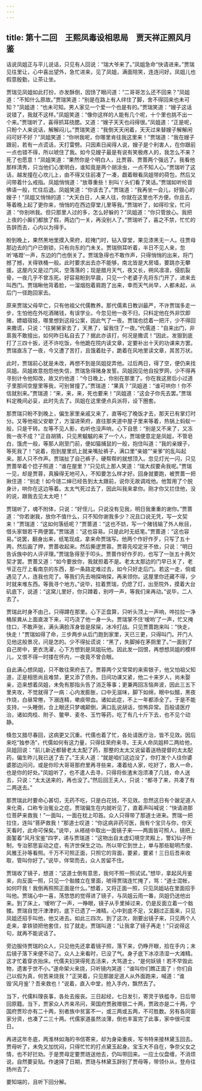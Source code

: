 ```yaml
---
---
---
```

title: 第十二回　王熙凤毒设相思局　贾天祥正照风月鉴
---







话说凤姐正与平儿说话，只见有人回说：“瑞大爷来了。”凤姐急命“快请进来。”贾瑞见往里让，心中喜出望外，急忙进来，见了凤姐，满面陪笑，连连问好。凤姐儿也假意殷勤，让茶让坐。

贾瑞见凤姐如此打扮，亦发酥倒，因饧了眼问道：“二哥哥怎么还不回来？”凤姐道：“不知什么原故。”贾瑞笑道：“别是在路上有人绊住了脚，舍不得回来也未可知？”凤姐道：“也未可知。男人家见一个爱一个也是有的。”贾瑞笑道：“嫂子这话说错了，我就不这样。”凤姐笑道：“像你这样的人能有几个呢，十个里也挑不出一个来。”贾瑞听了，喜得抓耳挠腮。又道：“嫂子天天也闷得很。”凤姐道：“正是呢，只盼个人来说话，解解闷儿。”贾瑞笑道：“我倒天天闲着，天天过来替嫂子解解闲闷可好不好？”凤姐笑道：“你哄我呢，你哪里肯往我这里来！”贾瑞道：“我在嫂子跟前，若有一点谎话，天打雷劈。只因素日闻得人说，嫂子是个利害人，在你跟前一点也错不得，所以唬住了我。如今见嫂子最是有说有笑极疼人的，我怎么不来？死了也愿意！”凤姐笑道：“果然你是个明白人，比贾蓉、贾蔷两个强远了。我看他那样清秀，只当他们心里明白，谁知竟是两个胡涂虫，一点不知人心。”贾瑞听了这话，越发撞在心坎儿上，由不得又往前凑了一凑，觑着眼看凤姐带的荷包，然后又问带着什么戒指。凤姐悄悄道：“放尊重些！别叫丫头们看了笑话。”贾瑞如听纶音佛语一般，忙往后退。凤姐笑道：“你该去了。”贾瑞道：“我再坐一会儿，好狠心的嫂子！”凤姐又悄悄的道：“大天白日，人来人往，你就在这里也不方便。你且去，等着晚上起了更你来，悄悄的在西边穿堂儿里等我。”贾瑞听了，如得珍宝，忙问道：“你别哄我。但只那里人过的多，怎么好躲的？”凤姐道：“你只管放心。我把上夜的小厮们都放了假，两边门一关，再没别人了。”贾瑞听了，喜之不禁，忙忙的告辞而去，心内以为得手。

盼到晚上，果然黑地里摸入荣府，趁掩门时，钻入穿堂，果见漆黑无一人。往贾母那边去的门户已倒锁，只有向东的门未关。贾瑞侧耳听着，半日不见人来，忽听‘咯蹬’一声，东边的门也倒关了。贾瑞急得也不敢作声，只得悄悄的出来，将门撼了撼，关得铁桶一般。此时要求出去亦不能够，南北皆是大房墙，要跳亦无攀援。这屋内又是过门风，空落落的；现是腊月天气，夜又长，朔风凛凛，侵肌裂骨，一夜几乎不曾冻死。好容易盼到早晨，只见一个老婆子先将东门开了，进来去叫西门。贾瑞瞅他背着脸，一溜烟抱着肩跑了出来，幸而天气尚早，人都未起，从后门一径跑回家去。

原来贾瑞父母早亡，只有他祖父代儒教养。那代儒素日教训最严，不许贾瑞多走一步，生怕他在外吃酒赌钱，有误学业。今忽见他一夜不归，只料定他在外非饮即赌，嫖娼宿妓，哪里想到这段公案，因此气了一夜。贾瑞也捻着一把汗，少不得回来撒谎，只说：“往舅舅家去了，天黑了，留我住了一夜。”代儒道：“自来出门，非禀我不敢擅出，如何昨日私自去了？据此亦该打，何况是撒谎！”因此，发狠到底打了三四十扳，还不许吃饭，令他跪在院内读文章，定要补出十天的功课来方罢。贾瑞直冻了一夜，今又遭了苦打，且饿着肚子，跪着在风地里读文章，其苦万状。

此时，贾瑞前心犹是未改，再想不到是凤姐捉弄他。过后两日，得了空，便仍来找凤姐。凤姐故意抱怨他失信，贾瑞急得赌身发誓。凤姐因见他自投罗网，少不得再寻别计令他知改，故又约他道：“今日晚上，你别在那里了。你在我这房后小过道子里那间空屋里等我，可别冒撞了。”贾瑞道：“果真？”凤姐道：“谁可哄你！你不信就别来。”贾瑞道：“来，来，来，死也要来！”凤姐道：“这会子你先去罢。”贾瑞料定晚间必妥，此时先去了。凤姐在这里便点兵派将，设下圈套。

那贾瑞只盼不到晚上，偏生家里亲戚又来了，直等吃了晚饭才去，那天已有掌灯时分。又等他祖父安歇了，方溜进荣府，直往那夹道中屋子里来等着，热锅上蚂蚁一般，只是干转。左等不见人影，右听也没声响，心下自思：“别是又不来了，又冻我一夜不成？”正自胡猜，只见黑魆魆的来了一个人，贾瑞便意定是凤姐，不管皂白，饿虎一般，等那人刚至门前，便如猫捕鼠的一般，抱住叫道：“我的亲嫂子，等死我了！”说着，抱到屋里炕上就亲嘴扯裤子，满口里“亲娘”“亲爹”的乱叫起来。那人只不作声。贾瑞扯了自己裤子，硬帮帮的就想顶入。忽见灯光一闪，只见贾蔷举着个捻子照道：“谁在屋里？”只见炕上那人笑道：“瑞大叔要肏我呢。”贾瑞一见，却是贾蓉，真臊得无地可入，不知要怎么样才好。回身就要跑，被贾蔷一把揪住道：“别走！如今琏二婶已经告到太太跟前，说你无故调戏他。他暂用了个脱身计，哄你在这边等着。太太气死过去了，因此叫我来拿你。刚才你又拦住他，没的说，跟我去见太太吧！”

贾瑞听了，魂不附体，只说：“好侄儿，只说没有见我，明日我重重的谢你。”贾蔷道：“你若谢我，放你不值什么，只不知你谢我多少？况且口说无凭，写一文契来！”贾瑞道：“这如何落纸呢？”贾蔷道：“这也不妨，写一个赌钱输了外人帐目，借头家银若干两便罢。”贾瑞道：“这也容易。只是此时无纸笔。”贾蔷道：“这也容易。”说罢，翻身出来，纸笔现成，拿来命贾瑞写。他两个作好作歹，只写了五十两，然后画了押，贾蔷收起来。然后撕逻贾蓉。贾蓉先咬定牙不依，只说：“明日告诉族中的人评评理。”贾瑞急得至于叩头。贾蔷作好作歹的，也写了一张五十两欠契才罢。贾蔷又道：“如今要放你，我就担着不是。老太太那边的门早已关了，老爷正在厅上看南京的东西，那一条路定难过去，如今只好走后门。若这一走，倘或遇见了人，连我也完了。等我们先去哨探哨探，再来领你。这屋里你还藏不得，少时就来堆东西。等我寻个地方。”说毕，拉着贾瑞，仍熄了灯，出至院外，摸着大台矶底下，说道：“这窝儿里好，你只蹲着，别哼一声，等我们来再动。”说毕，二人去了。

贾瑞此时身不由己，只得蹲在那里。心下正盘算，只听头顶上一声响，哗拉拉一净桶尿粪从上面直泼下来，可巧浇了他一身一头。贾瑞掌不住‘嗳哟’了一声，忙又掩住口，不敢声张，满头满脸浑身皆是尿屎，冰冷打战。只见贾蔷跑来叫：“快走，快走！”贾瑞如得了命，三步两步从后门跑到家里，天已三更，只得叫门。开门人见他这般景况，问是怎的。少不得扯谎说：“黑了，失脚掉在茅厕里了。”一面到了自己房中，更衣洗濯，心下方想到是凤姐玩他。因此发一回恨，再想想凤姐的模样儿，又恨不得一时搂在怀内，一夜竟不曾合眼。

自此满心想凤姐，只不敢往荣府去了。贾蓉两个又常常的来索银子，他又怕祖父知道，正是相思尚且难禁，更又添了债务。日间功课又紧，他二十来岁人，尚未娶亲，迩来想着凤姐，未免有那指头告了消乏等事；更兼两回冻恼奔波，因此三五下里夹攻，不觉就得了一病：心内发膨胀，口中无滋味，脚下如绵，眼中似醋，黑夜作烧，白昼常倦，下溺连精，嗽痰带血。诸如此症，不上一年都添全了。于是不能支持，一头睡倒，合上眼还只梦魂颠倒，满口乱说胡话，惊怖异常。百般请医疗治，诸如肉桂、附子、鳖甲、麦冬、玉竹等药，吃了有几十斤下去，也不见个动静。

倏忽又腊尽春回，这病更又沉重。代儒也着了忙，各处请医疗治，皆不见效。因后来吃“独参汤”，代儒如何有这力量，只得往荣府来寻。王夫人命凤姐秤二两给他，凤姐回说：“前儿新近都替老太太配了药，那整的太太又说留着送杨提督的太太配药，偏生昨儿我已送了去了。”王夫人道：“就是咱们这边没了，你打发个人往你婆婆那边问问，或是你珍大哥哥那府里再寻些来，凑着给人家，吃好了，救人一命，也是你的好处。”凤姐听了，也不遣人去寻，只得将些渣末泡须凑了几钱，命人送去，只说：“太太送来的，再也没了。”然后回王夫人，只说：“都寻了来，共凑了有二两送去。”

那贾瑞此时要命心甚切，无药不吃，只是白花钱，不见效。忽然这日有个跛足道人来化斋，口称专治冤业之症。贾瑞偏生在内就听见了，直着声叫喊说：“快请进那位菩萨来救我！”一面叫，一面在枕上叩首。众人只得带了那道士进来。贾瑞一把拉住，连叫“菩萨救我！”那道士叹道：“你这病非药可医，我有个宝贝与你，你天天看时，此命可保矣。”说毕，从褡裢中取出一面镜子来――两面皆可照人，镜把上面錾着“风月宝鉴”四字，递与贾瑞道：“这物出自太虚幻境空灵殿上，警幻仙子所制，专治邪思妄动之症，有济世保生之功。所以带它到世上，单与那些聪明杰俊、风雅王孙等看照。千万不可照正面，只照它的背面，要紧，要紧！三日后吾来收取，管叫你好了。”说毕，佯常而去，众人苦留不住。

贾瑞收了镜子，想道：“这道士倒有意思，我何不照一照试试。”想毕，拿起风月鉴来，向反面一照，只见一个骷髅立在里面，唬得贾瑞连忙掩了，骂：“道士混帐，如何吓我！我倒再照照正面是什么。”想着，又将正面一照，只见凤姐站在里面招手叫他。贾瑞心中一喜，荡悠悠的觉得进了镜子，与凤姐云雨一番，凤姐仍送他出来。到了床上，‘嗳哟’了一声，一睁眼，镜子从手里掉过来，仍是反面立着一个骷髅。贾瑞自觉汗津津的，底下已遗了一滩精。心中到底不足，又翻过正面来，只见凤姐还招手叫他，他又进去。如此三四次。到了这次，刚要出镜子来，只见两个人走来，拿铁锁把他套住，拉了就走。贾瑞叫道：“让我拿了镜子再走！”只说得这句，就再不能说话了。

旁边服侍贾瑞的众人，只见他先还拿着镜子照，落下来，仍睁开眼，拾在手内；末后镜子落下来便不动了。众人上来看时，已没了气。身子底下冰凉渍湿一大滩精。这才忙着穿衣抬床。代儒夫妇哭得死去活来，大骂道士，“是何妖镜！若不早毁此物，遗害于世不小。”遂命架火来烧，只听镜内哭道：“谁叫你们瞧正面了﹗你们自己以假为真，何苦来烧我？”正哭着，只见那跛足道人从外面跑来，喊道：“谁毁‘风月鉴’？吾来救也！”说着，直入中堂，抢入手内，飘然去了。

当下，代儒料理丧事，各处去报丧。三日起经，七日发引，寄灵于铁槛寺，日后带回原籍。当下，贾家众人齐来吊问，荣国府贾赦赠银二十两，贾政亦是二十两，宁国府贾珍亦有二十两，别者族中贫富不一，或三两或五两，不可胜数。另有各同窗家分资，也凑了二三十两。代儒家道虽然淡薄，倒也丰富完了此事，家中很可度日。

再进这年冬底，两淮林如海的书信寄来，却为身染重疾，写书特来接林黛玉回去。贾母听了，未免又加忧闷，只得忙忙的打点黛玉起身。宝玉大不自在，争奈父女之情，也不好拦劝。于是贾母定要贾琏送他去，仍叫带回来。一应土仪盘缠，不消烦说，自然要妥贴。作速择了日期，贾琏与林黛玉辞别了贾母等，带领仆从，登舟往扬州去了。

要知端的，且听下回分解。